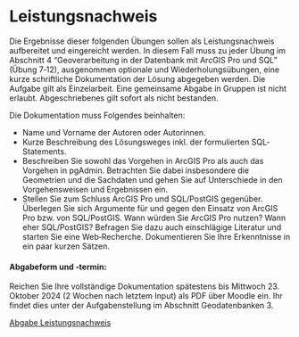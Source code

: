 # Leistungsnachweis

Die Ergebnisse dieser folgenden Übungen sollen als Leistungsnachweis aufbereitet und eingereicht werden. In diesem Fall muss zu jeder Übung im Abschnitt 4 "Geoverarbeitung in der Datenbank mit ArcGIS Pro und SQL" (Übung 7‐12), ausgenommen optionale und Wiederholungsübungen, eine kurze schriftliche Dokumentation der Lösung abgegeben werden. Die Aufgabe gilt als Einzelarbeit. Eine gemeinsame Abgabe in Gruppen ist nicht erlaubt. Abgeschriebenes gilt sofort als nicht bestanden.

Die Dokumentation muss Folgendes beinhalten:

- Name und Vorname der Autoren oder Autorinnen.
- Kurze Beschreibung des Lösungsweges inkl. der formulierten SQL‐Statements.
- Beschreiben Sie sowohl das Vorgehen in ArcGIS Pro als auch das Vorgehen in pgAdmin. Betrachten Sie dabei insbesondere die Geometrien und die Sachdaten und gehen Sie auf Unterschiede in den Vorgehensweisen und Ergebnissen ein.
- Stellen Sie zum Schluss ArcGIS Pro und SQL/PostGIS gegenüber. Überlegen Sie sich Argumente für und gegen den Einsatz von ArcGIS Pro bzw. von SQL/PostGIS. Wann würden Sie ArcGIS Pro nutzen? Wann eher SQL/PostGIS? Befragen Sie dazu auch einschlägige Literatur und starten Sie eine Web‐Recherche. Dokumentieren Sie Ihre Erkenntnisse in ein paar kurzen Sätzen.

#### Abgabeform und ‐termin:
Reichen Sie Ihre vollständige Dokumentation spätestens bis Mittwoch 23. Oktober 2024 (2 Wochen nach letztem Input) als PDF über Moodle ein. Ihr findet dies unter der Aufgabenstellung im Abschnitt Geodatenbanken 3.

[Abgabe Leistungsnachweis](https://moodle.zhaw.ch/mod/assign/view.php?id=974520)
